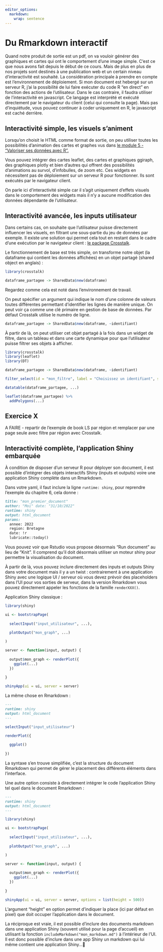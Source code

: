 ```yaml
---
editor_options: 
  markdown: 
    wrap: sentence
---
```


# Du Rmarkdown interactif

Quand notre produit de sortie est un pdf, on va vouloir générer des graphiques et cartes qui ont le comportement d'une image simple.
C'est ce que nous avons fait depuis le début de ce cours.
Mais de plus en plus de nos projets sont destinés à une publication web et un certain niveau d'interactivité est souhaité.
La considération principale à prendre en compte est l'environnement de déploiement.
Si mon document est hebergé sur un serveur R, j'ai la possibilité de lui faire exécuter du code R "en direct" en fonction des actions de l'utilisateur.
Dans le cas contraire, il faudra utiliser de l'interactivité en javascript.
Ce langage est interprété et exécuté directement par le navigateur du client (celui qui consulte la page).
Mais pas d'inquiétude, vous pouvez continuer à coder uniquement en R, le javascript est caché derrière.

## Interactivité simple, les visuels s'animent

Lorsqu'on choisit le HTML comme format de sortie, on peu utiliser toutes les possibilités d'animation des cartes et graphes vus dans [le module 5 - "Valoriser ses données avec R".](https://mtes-mct.github.io/parcours_r_module_datavisualisation/cr%C3%A9er-des-graphiques-et-cartes-pour-le-web.html)

Vous pouvez intégrer des cartes leaflet, des cartes et graphiques ggiraph, des graphiques plotly et bien d'autres qui offrent des possibilités d'animations au survol, d'infobulles, de zoom etc.
Ces widgets en nécessitent pas de déploiement sur un serveur R pour fonctionner.
Ils sont exécutés par le navigateur client.

On parle ici d'interactivité simple car il s'agit uniquement d'effets visuels dans le comportement des widgets mais il n'y a aucune modification des données dépendante de l'utilisateur.

## Interactivité avancée, les inputs utilisateur

Dans certains cas, on souhaite que l'utilisateur puisse directement influencer les visuels, en filtrant une sous-partie du jeu de données par exemple.
Il existe une solution qui permet cela tout en restant dans le cadre d'une exécution par le navigateur client : [le package Crosstalk](https://rstudio.github.io/crosstalk/index.html).

Le fonctionnement de base est très simple, on transforme notre objet (la dataframe qui contient les données affichées) en un objet partagé (shared object en anglais) :

```r

library(crosstalk)

dataframe_partagee -> SharedData$new(dataframe)

```

Regardez comme cela est noté dans l'environnement de travail.

On peut spécifier un argument qui indique le nom d'une colonne de valeurs toutes différentes permettant d'identifier les lignes de manière unique.
On peut voir ça comme une clé primaire en gestion de base de données.
Par défaut Crosstalk utilise le numéro de ligne.

```r

dataframe_partagee -> SharedData$new(dataframe, ~identifiant)

```

À partir de là, on peut utiliser cet objet partagé à la fois dans un widget de filtre, dans un tableau et dans une carte dynamique pour que l'utilisateur puisse filtrer ses objets à afficher.

```r
library(crosstalk)
library(leaflet)
library(DT)

dataframe_partagee -> SharedData$new(dataframe, ~identifiant)

filter_select(id = "mon_filtre", label = "Choisissez un identifiant", sharedData = dataframe_partagee, group = ~identifiant)

datatable(dataframe_partagee, ...)

leaflet(dataframe_partagee) %>% 
  addPolygons(...)

```

## Exercice X

A FAIRE - repartir de l'exemple de book LS par région et remplacer par une page seule avec filtre par région avec Crosstalk.

## Interactivité complète, l'application Shiny embarquée

À condition de disposer d'un serveur R pour déployer son document, il est possible d'intégrer des objets interactifs Shiny (inputs et outputs) voire une application Shiny complète dans un Rmarkdown.

Dans votre yaml, il faut inclure la ligne `runtime: shiny`, pour reprendre l'exemple du chapitre 6, cela donne :

``` md
title: "mon_premier_document"
author: "Moi" date: "31/10/2022"
runtime: shiny
output: html_document
params:
  annee: 2022
  region: Bretagne
  date: !r
  lubricate::today()
```

Vous pouvez voir que Rstudio vous propose désormais "Run document" au lieu de "Knit".
Il comprend qu'il doit désormais utiliser un moteur shiny pour permettre la visualisation du document.

À partir de là, vous pouvez inclure directement des inputs et outputs Shiny dans votre document mais il y a un twist : contrairement à une application Shiny avec une logique UI / serveur où vous devez prévoir des placeholders dans l'UI pour vos sorties de serveur, dans la version Rmarkdown vous pouvez directement appeler les fonctions de la famille `renderXXX()`.

Application Shiny classique :

```r

library(shiny)

ui <- bootstrapPage(
  
  selectInput("input_utilisateur", ...),
  
  plotOutput("mon_graph", ...)

)

server <- function(input, output) {
  
  output$mon_graph <- renderPlot({
    ggplot(...)
  })
  
}

shinyApp(ui = ui, server = server)


```

La même chose en Rmarkdown :

``` md
---
runtime: shiny
output: html_document
---
```

```r

selectInput("input_utilisateur")

```

```r
renderPlot({
  
  ggplot()
  
})
```

La syntaxe s'en trouve simplifiée, c'est la structure du document Rmarkdown qui permet de gérer le placement des différents éléments dans l'interface.

Une autre option consiste à directement intégrer le code l'application Shiny tel quel dans le document Rmarkdown :

``` md
---
runtime: shiny
output: html_document
---
```

```r

library(shiny)

ui <- bootstrapPage(
  
  selectInput("input_utilisateur", ...),
  
  plotOutput("mon_graph", ...)

)

server <- function(input, output) {
  
  output$mon_graph <- renderPlot({
    ggplot(...)
  })
  
}

shinyApp(ui = ui, server = server, options = list(height = 500))

```

L'argument "height" en option permet d'indiquer la place (ici par défaut en pixel) que doit occuper l'application dans le document.

La réciproque est vraie, il est possible d'inclure des documents markdown dans une application Shiny (souvent utilisé pour la page d'accueil) en utilisant la fonction `includeMarkdown("mon_markdown.md")` à l'intérieur de l'UI.
Il est donc possible d'inclure dans une app Shiny un markdown qui lui même contient une application Shiny...🤯
